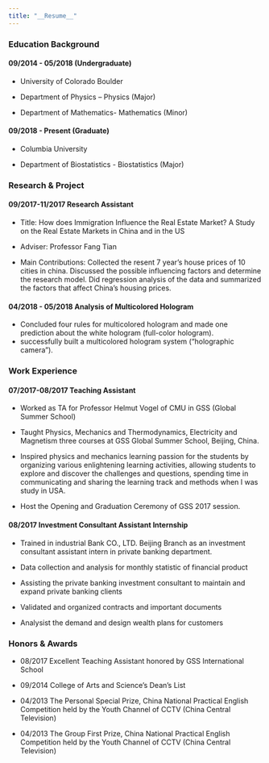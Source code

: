 ```yaml
---
title: "__Resume__"
---
```


### __Education Background__

#### 09/2014 - 05/2018 (Undergraduate)

* University of Colorado Boulder

* Department of Physics – Physics (Major)

* Department of Mathematics- Mathematics (Minor)

#### 09/2018 - Present (Graduate)

* Columbia University

* Department of Biostatistics - Biostatistics (Major)

### __Research & Project__

#### 09/2017-11/2017 Research Assistant 

* Title: How does Immigration Influence the Real Estate Market? A Study on the Real Estate Markets in China and in the US

* Adviser: Professor Fang Tian

* Main Contributions: Collected the resent 7 year’s house prices of 10 cities in china. Discussed the possible influencing factors and determine the research model. Did regression analysis of the data and summarized the factors that affect China’s housing prices.


#### 04/2018 - 05/2018 Analysis of Multicolored Hologram

* Concluded four rules for multicolored hologram and made one prediction about the white hologram (full-color hologram). 
* successfully built a multicolored hologram system ("holographic camera").

### __Work Experience__

#### 07/2017-08/2017 Teaching Assistant

* Worked as TA for Professor Helmut Vogel of CMU in GSS (Global Summer School)

*	Taught Physics, Mechanics and Thermodynamics, Electricity and Magnetism three courses at GSS Global Summer School, Beijing, China.

* Inspired physics and mechanics learning passion for the students by organizing various enlightening learning activities, allowing students to explore and discover the challenges and questions, spending time in communicating and sharing the learning track and methods when I was study in USA.

* Host the Opening and Graduation Ceremony of GSS 2017 session.

#### 08/2017 Investment Consultant Assistant Internship

* Trained in industrial Bank CO., LTD. Beijing Branch as an investment consultant assistant intern in private banking department.

* Data collection and analysis for monthly statistic of financial product

* Assisting the private banking investment consultant to maintain and expand private banking clients

* Validated and organized contracts and important documents

*	Analysist the demand and design wealth plans for customers

### __Honors & Awards__

*	08/2017 Excellent Teaching Assistant honored by GSS International School

*	09/2014 College of Arts and Science’s Dean’s List

*	04/2013 The Personal Special Prize, China National Practical English Competition held by the Youth Channel of CCTV (China Central Television)

*	04/2013 The Group First Prize, China National Practical English Competition held by the Youth Channel of CCTV (China Central Television)
